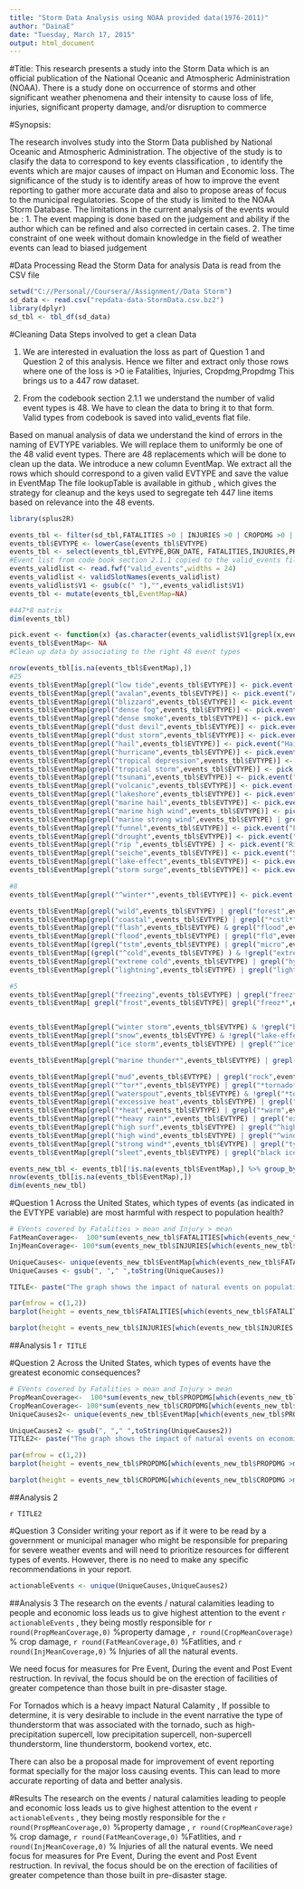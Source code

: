 ```yaml
---
title: "Storm Data Analysis using NOAA provided data(1976-2011)"
author: "DainaE"
date: "Tuesday, March 17, 2015"
output: html_document
---
```


#Title:
This research presents a study into the Storm Data which is an official publication of the National Oceanic and Atmospheric Administration (NOAA). There is a study done on occurrence of storms and other significant weather phenomena and their  intensity to cause loss of life, injuries, significant property damage, and/or disruption to commerce

#Synopsis:

The research involves study into the Storm Data published by National Oceanic and Atmospheric Administration. The objective of the study is to clasify the data to correspond to key events classification ,  to identify the events which are major causes of impact on Human and Economic loss.
The significance of the study is to identify areas of how to improve the event reporting to gather more accurate data and also to propose areas of focus to the municipal regulatories. 
Scope of the study is limited to the NOAA Storm Database.
The limitations in the current analysis of the events would be :
1. The event mapping is done based on the judgement and ability if the author which can be refined and also corrected in certain cases. 
2. The time constraint of one week without domain knowledge in the field of weather events can lead to biased judgement

#Data Processing
Read the Storm Data for analysis
Data is read from the CSV file 
```r
setwd("C://Personal//Coursera//Assignment//Data Storm")
sd_data <- read.csv("repdata-data-StormData.csv.bz2")
library(dplyr)
sd_tbl <- tbl_df(sd_data)
```


#Cleaning Data 
Steps involved to get a clean Data 

1. We are interested in evaluation the loss as part of Question 1 and Question 2 of this analysis. 
Hence we filter and extract only those rows where one of the loss is >0 ie Fatalities, Injuries, Cropdmg,Propdmg
This brings us to a 447 row dataset. 

2. From the codebook section 2.1.1 we understand the number of valid event types is 48. We have to clean the data to bring it to that form. 
Valid types from codebook is saved into valid_events flat file.

Based on manual analysis of data we understand the kind of errors in the naming of EVTYPE variables. We will replace them to uniformly be one of the 48 valid event types. 
There are 48 replacements which will be done to clean up the data. 
We introduce a new column EventMap.
We extract all the rows which should correspond to a given valid EVTYPE and save the value in EventMap
The file lookupTable is available in github , which gives the strategy for cleanup and the keys used to segregate teh 447 line items based on relevance into the 48 events. 



```r
library(splus2R)

events_tbl <- filter(sd_tbl,FATALITIES >0 | INJURIES >0 | CROPDMG >0 | PROPDMG>0 ) 
events_tbl$EVTYPE <- lowerCase(events_tbl$EVTYPE)
events_tbl <- select(events_tbl,EVTYPE,BGN_DATE, FATALITIES,INJURIES,PROPDMG,PROPDMGEXP,CROPDMG,CROPDMGEXP) %>% group_by(EVTYPE) %>% summarise_each(funs(sum)) 
#Event list from code book section 2.1.1 copied to the valid_events file
events_validlist <- read.fwf("valid_events",widths = 24)
events_validlist <- validSlotNames(events_validlist)
events_validlist$V1 <- gsub(c(" "),"",events_validlist$V1)
events_tbl <- mutate(events_tbl,EventMap=NA)

#447*8 matrix
dim(events_tbl)

```

```r
pick.event <- function(x) {as.character(events_validlist$V1[grepl(x,events_validlist$V1)])}
events_tbl$EventMap<- NA
#Clean up data by associating to the right 48 event types 

nrow(events_tbl[is.na(events_tbl$EventMap),])
#25
events_tbl$EventMap[grepl("low tide",events_tbl$EVTYPE)] <- pick.event("Astronomical*")
events_tbl$EventMap[grepl("avalan",events_tbl$EVTYPE)] <- pick.event("Avalanche*")
events_tbl$EventMap[grepl("blizzard",events_tbl$EVTYPE)] <- pick.event("Blizzard*")
events_tbl$EventMap[grepl("dense fog",events_tbl$EVTYPE)] <- pick.event("DenseFog*")
events_tbl$EventMap[grepl("dense smoke",events_tbl$EVTYPE)] <- pick.event("Smoke*")
events_tbl$EventMap[grepl("dust devil",events_tbl$EVTYPE)] <- pick.event("DustDevil*")
events_tbl$EventMap[grepl("dust storm",events_tbl$EVTYPE)] <- pick.event("DustStorm*")
events_tbl$EventMap[grepl("hail",events_tbl$EVTYPE)] <- pick.event("Hail*")
events_tbl$EventMap[grepl("hurricane",events_tbl$EVTYPE)] <- pick.event("Hurricane*")
events_tbl$EventMap[grepl("tropical depression",events_tbl$EVTYPE)] <- pick.event("TropicalDep*")
events_tbl$EventMap[grepl("tropical storm",events_tbl$EVTYPE)] <- pick.event("TropicalStorm*")
events_tbl$EventMap[grepl("tsunami",events_tbl$EVTYPE)] <- pick.event("Tsunami*")
events_tbl$EventMap[grepl("volcanic",events_tbl$EVTYPE)] <- pick.event("Volcanic*")
events_tbl$EventMap[grepl("lakeshore",events_tbl$EVTYPE)] <- pick.event("Lakeshore*")
events_tbl$EventMap[grepl("marine hail",events_tbl$EVTYPE)] <- pick.event("MarineHail*")
events_tbl$EventMap[grepl("marine high wind",events_tbl$EVTYPE)] <- pick.event("MarineHigh*")
events_tbl$EventMap[grepl("marine strong wind",events_tbl$EVTYPE) | grepl("marine mishap",events_tbl$EVTYPE) ] <- pick.event("MarineStrong*")
events_tbl$EventMap[grepl("funnel",events_tbl$EVTYPE)] <- pick.event("FunnelCloud*")
events_tbl$EventMap[grepl("drought",events_tbl$EVTYPE)] <- pick.event("Drought*")
events_tbl$EventMap[grepl("rip ",events_tbl$EVTYPE) ] <- pick.event("Rip*")
events_tbl$EventMap[grepl("seiche",events_tbl$EVTYPE)] <- pick.event("Seiche*")
events_tbl$EventMap[grepl("lake-effect",events_tbl$EVTYPE)] <- pick.event("Lake-Effect*")
events_tbl$EventMap[grepl("storm surge",events_tbl$EVTYPE)] <- pick.event("StormSurge*")

#8
events_tbl$EventMap[grepl("^winter*",events_tbl$EVTYPE)] <- pick.event("WinterWeather*")

events_tbl$EventMap[grepl("wild",events_tbl$EVTYPE) | grepl("forest",events_tbl$EVTYPE) | grepl("grass",events_tbl$EVTYPE)] <- pick.event("Wildfire*")
events_tbl$EventMap[grepl("coastal",events_tbl$EVTYPE) | grepl("*cstl*",events_tbl$EVTYPE) | grepl("beach*",events_tbl$EVTYPE)] <- pick.event("Coastal*")
events_tbl$EventMap[grepl("flash",events_tbl$EVTYPE) & grepl("flood",events_tbl$EVTYPE) | grepl("dam break",events_tbl$EVTYPE)] <- pick.event("FlashFlood*")
events_tbl$EventMap[grepl("flood",events_tbl$EVTYPE) | grepl("fld",events_tbl$EVTYPE)& !grepl("*flash",events_tbl$EVTYPE) & !grepl("coastal",events_tbl$EVTYPE) & !grepl("*cstl",events_tbl$EVTYPE) & !grepl("lakeshore",events_tbl$EVTYPE)]<- pick.event("^Flood*")
events_tbl$EventMap[(grepl("tstm",events_tbl$EVTYPE) | grepl("micro",events_tbl$EVTYPE) | grepl("downburst",events_tbl$EVTYPE) | grepl("*rstorm winds*",events_tbl$EVTYPE) | grepl("thunder",events_tbl$EVTYPE)) & !grepl("marine*",events_tbl$EVTYPE) & !grepl("hail",events_tbl$EVTYPE) & !grepl("flood",events_tbl$EVTYPE)] <- pick.event("^Thunderstorm*")
events_tbl$EventMap[(grepl("^cold",events_tbl$EVTYPE) ) & !grepl("extreme cold/wind",events_tbl$EVTYPE) & !grepl("tornado",events_tbl$EVTYPE)] <- pick.event("^Cold/WindChill*")
events_tbl$EventMap[grepl("extreme cold",events_tbl$EVTYPE) | grepl("hypo",events_tbl$EVTYPE) | grepl("unseasonabl. cold",events_tbl$EVTYPE) | grepl("extended cold",events_tbl$EVTYPE) | grepl("record cold",events_tbl$EVTYPE) | grepl("extreme wind*",events_tbl$EVTYPE)] <- pick.event("ExtremeCold/WindChill")
events_tbl$EventMap[grepl("lightning",events_tbl$EVTYPE) | grepl("lighting",events_tbl$EVTYPE) | grepl("ligntnin*",events_tbl$EVTYPE)& !grepl("tstm",events_tbl$EVTYPE) & !grepl("thunderstorm",events_tbl$EVTYPE) ] <- pick.event("Lightning*")

#5
events_tbl$EventMap[grepl("freezing",events_tbl$EVTYPE) | grepl("freez*",events_tbl$EVTYPE) & !grepl("sleet",events_tbl$EVTYPE) & !grepl("dense",events_tbl$EVTYPE)] <- pick.event("Freezing*")
events_tbl$EventMap[ grepl("frost",events_tbl$EVTYPE)| grepl("freez*",events_tbl$EVTYPE) | grepl("fog",events_tbl$EVTYPE)& !grepl("sleet",events_tbl$EVTYPE) & !grepl("dense",events_tbl$EVTYPE)] <- pick.event("Frost*")


events_tbl$EventMap[grepl("winter storm",events_tbl$EVTYPE) & !grepl("blizzard",events_tbl$EVTYPE) & !grepl("heavy snow*",events_tbl$EVTYPE)] <- pick.event("WinterStorm*")
events_tbl$EventMap[grepl("snow",events_tbl$EVTYPE) & !grepl("lake-effect",events_tbl$EVTYPE) & !grepl("winter storm",events_tbl$EVTYPE)] <- pick.event("HeavySnow*")
events_tbl$EventMap[grepl("ice storm",events_tbl$EVTYPE) | grepl("^ice*",events_tbl$EVTYPE) | grepl("^glaze",events_tbl$EVTYPE) & !grepl("black$",events_tbl$EVTYPE) & !grepl("^snow",events_tbl$EVTYPE)& !grepl("sleet",events_tbl$EVTYPE) & !grepl("flash flood",events_tbl$EVTYPE)] <- pick.event("IceStorm*")

events_tbl$EventMap[grepl("marine thunder*",events_tbl$EVTYPE) | grepl("marine tst*",events_tbl$EVTYPE)] <- pick.event("MarineThunderstorm*")

events_tbl$EventMap[grepl("mud",events_tbl$EVTYPE) | grepl("rock",events_tbl$EVTYPE) | grepl("landslide",events_tbl$EVTYPE) &  !grepl("flash flood",events_tbl$EVTYPE)] <- pick.event("Debris*")
events_tbl$EventMap[grepl("^tor*",events_tbl$EVTYPE) | grepl("*tornado*",events_tbl$EVTYPE)] <- pick.event("Tornado*")
events_tbl$EventMap[grepl("waterspout",events_tbl$EVTYPE) & !grepl("*tornado*",events_tbl$EVTYPE)] <- pick.event("Waterspout*")
events_tbl$EventMap[grepl("excessive heat",events_tbl$EVTYPE) | grepl("extreme heat",events_tbl$EVTYPE) & !grepl("*drought*",events_tbl$EVTYPE)] <- pick.event("ExcessiveHeat*")
events_tbl$EventMap[grepl("*heat",events_tbl$EVTYPE) | grepl("*warm",events_tbl$EVTYPE) & !grepl("*excessive*",events_tbl$EVTYPE) & !grepl("*extreme*",events_tbl$EVTYPE) & !grepl("*drought*",events_tbl$EVTYPE)] <- pick.event("Heat*")
events_tbl$EventMap[grepl("*heavy rain*",events_tbl$EVTYPE) | grepl("excessive rain*",events_tbl$EVTYPE) & !grepl("*flash*",events_tbl$EVTYPE) & !grepl("*flood*",events_tbl$EVTYPE) & !grepl("*high surf*",events_tbl$EVTYPE) & !grepl("lightning*",events_tbl$EVTYPE) ] <- pick.event("HeavyRain*")
events_tbl$EventMap[grepl("high surf",events_tbl$EVTYPE) | grepl("^high*",events_tbl$EVTYPE) | grepl("heavy seas",events_tbl$EVTYPE)  | grepl("heavy surf",events_tbl$EVTYPE) | grepl("high tide",events_tbl$EVTYPE) | grepl("rough ",events_tbl$EVTYPE)] <- pick.event("HighSurf*")
events_tbl$EventMap[grepl("high wind",events_tbl$EVTYPE) | grepl("^wind$",events_tbl$EVTYPE) | grepl("gusty wind",events_tbl$EVTYPE)& !grepl("flood",events_tbl$EVTYPE) & !grepl("hail",events_tbl$EVTYPE)& !grepl("*blizzard*",events_tbl$EVTYPE)] <- pick.event("^HighWind*")
events_tbl$EventMap[grepl("strong wind*",events_tbl$EVTYPE) | grepl("typhoon*",events_tbl$EVTYPE) & !grepl("marine*",events_tbl$EVTYPE)] <- pick.event("^StrongWind*")
events_tbl$EventMap[grepl("sleet",events_tbl$EVTYPE) | grepl("black ice",events_tbl$EVTYPE)] <- pick.event("Sleet*")

events_new_tbl <- events_tbl[!is.na(events_tbl$EventMap),] %>% group_by(EventMap) %>% summarise_each(funs(sum),-EVTYPE) %>% arrange(desc(FATALITIES,INJURIES))
nrow(events_tbl[is.na(events_tbl$EventMap),])
dim(events_new_tbl)
```

#Question 1
Across the United States, which types of events (as indicated in the EVTYPE variable) are most harmful with respect to population health?


```r

# EVents covered by Fatalities > mean and Injury > mean
FatMeanCoverage<-  100*sum(events_new_tbl$FATALITIES[which(events_new_tbl$FATALITIES >mean(events_new_tbl$FATALITIES))])/sum(events_new_tbl$FATALITIES)
InjMeanCoverage<- 100*sum(events_new_tbl$INJURIES[which(events_new_tbl$INJURIES >mean(events_new_tbl$INJURIES))])/sum(events_new_tbl$INJURIES)

UniqueCauses<- unique(events_new_tbl$EventMap[which(events_new_tbl$FATALITIES >mean(events_new_tbl$FATALITIES))],events_new_tbl$EventMap[which(events_new_tbl$INJURIES >mean(events_new_tbl$INJURIES))])
UniqueCauses <- gsub(", "," ",toString(UniqueCauses))

TITLE<- paste("The graph shows the impact of natural events on population health, causing", round(FatMeanCoverage,0),"% of Fatalities and" ,round(InjMeanCoverage,0) ,"% of Injuries, Events responsible are ", UniqueCauses )
```


``` r
par(mfrow = c(1,2))
barplot(height = events_new_tbl$FATALITIES[which(events_new_tbl$FATALITIES >mean(events_new_tbl$FATALITIES))],names.arg = (events_new_tbl$EventMap[which(events_new_tbl$FATALITIES >mean(events_new_tbl$FATALITIES))]),col = heat.colors(10), las=2 ,border = par("fg"), legend.text = TRUE,main = "Impact of Events on \npopulation health \n - Fatalities")

barplot(height = events_new_tbl$INJURIES[which(events_new_tbl$INJURIES >mean(events_new_tbl$INJURIES))],names.arg = (events_new_tbl$EventMap[which(events_new_tbl$INJURIES >mean(events_new_tbl$INJURIES))]),col = heat.colors(10),las=2, border = par("fg"), legend.text = TRUE,main ="\n\n- Injury")

```

##Analysis 1 
\n `r TITLE`

#Question 2
Across the United States, which types of events have the greatest economic consequences?

```r
# EVents covered by Fatalities > mean and Injury > mean
PropMeanCoverage<-  100*sum(events_new_tbl$PROPDMG[which(events_new_tbl$PROPDMG >mean(events_new_tbl$PROPDMG))])/sum(events_new_tbl$PROPDMG)
CropMeanCoverage<- 100*sum(events_new_tbl$CROPDMG[which(events_new_tbl$CROPDMG >mean(events_new_tbl$CROPDMG))])/sum(events_new_tbl$CROPDMG)
UniqueCauses2<- unique(events_new_tbl$EventMap[which(events_new_tbl$PROPDMG >mean(events_new_tbl$PROPDMG))],events_new_tbl$CROPDMG[which(events_new_tbl$CROPDMG >mean(events_new_tbl$CROPDMG))])

UniqueCauses2 <- gsub(", "," ",toString(UniqueCauses2))
TITLE2<- paste("The graph shows the impact of natural events on economic damage, causing", round(PropMeanCoverage,0),"% of Property Damage and" ,round(CropMeanCoverage,0) ,"% of Crop Damage, Events responsible are ", UniqueCauses2 )
```


``` r
par(mfrow = c(1,2))
barplot(height = events_new_tbl$PROPDMG[which(events_new_tbl$PROPDMG >mean(events_new_tbl$PROPDMG))],names.arg = (events_new_tbl$EventMap[which(events_new_tbl$PROPDMG >mean(events_new_tbl$PROPDMG))]),col = heat.colors(10),las=2, border = par("fg"), legend.text = TRUE,main = "Impact of Events on \neconomy \n - Property Damages ")

barplot(height = events_new_tbl$CROPDMG[which(events_new_tbl$CROPDMG >mean(events_new_tbl$CROPDMG))],names.arg = (events_new_tbl$EventMap[which(events_new_tbl$CROPDMG >mean(events_new_tbl$CROPDMG))]),col = heat.colors(10),las=2, border = par("fg"), legend.text = TRUE,main ="\n\n- Crop")

```

##Analysis 2 

\n `r TITLE2`


#Question 3
\n Consider writing your report as if it were to be read by a government or municipal manager who might be responsible for preparing for severe weather events and will need to prioritize resources for different types of events. However, there is no need to make any specific recommendations in your report.

```r
actionableEvents <- unique(UniqueCauses,UniqueCauses2)
```

##Analysis 3
\n The research on the events / natural calamities leading to people and economic loss leads us to give highest attention to the event `r actionableEvents` , they being mostly responsible for `r round(PropMeanCoverage,0)` %property damage , `r round(CropMeanCoverage)` % crop damage, `r round(FatMeanCoverage,0)` %Fatlities, and `r round(InjMeanCoverage,0)` % Injuries of all the natural events. 

We need focus for measures for Pre Event, During the event and Post Event restruction. 
In revival, the focus should be on the erection of facilities of greater competence than those  built in pre-disaster stage.

For Tornados which is a heavy impact Natural Calamity , If possible to determine, it is very desirable to include in the event narrative the type of thunderstorm that was associated with the tornado, such as high-precipitation supercell, low
precipitation supercell, non-supercell thunderstorm, line thunderstorm, bookend vortex, etc.

There can also be a proposal made for improvement of event reporting format specially for the major loss causing events. This can lead to more accurate reporting of data and better analysis. 

#Results 
The research on the events / natural calamities leading to people and economic loss leads us to give highest attention to the event `r actionableEvents` , they being mostly responsible for the `r round(PropMeanCoverage,0)` %property damage , `r round(CropMeanCoverage)` % crop damage, `r round(FatMeanCoverage,0)` %Fatlities, and `r round(InjMeanCoverage,0)` % Injuries of all the natural events. 
We need focus for measures for Pre Event, During the event and Post Event restruction. 
In revival, the focus should be on the erection of facilities of greater competence than those  built in pre-disaster stage.


